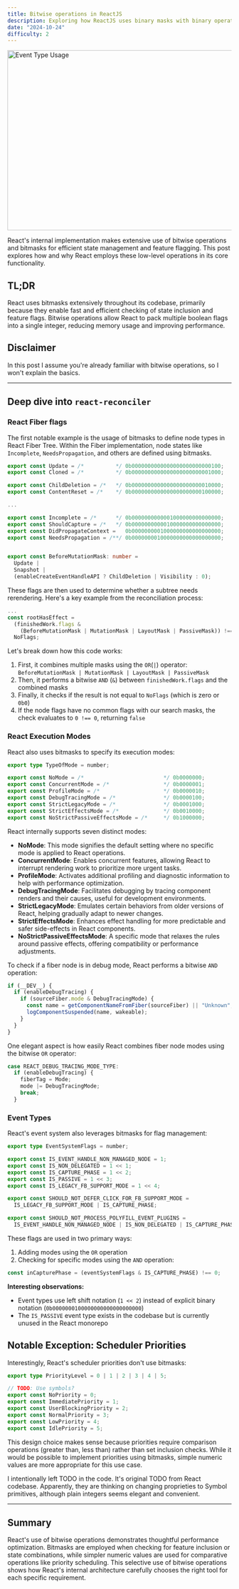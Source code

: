 ```yaml
---
title: Bitwise operations in ReactJS
description: Exploring how ReactJS uses binary masks with binary operations under the hood.
date: "2024-10-24"
difficulty: 2
---
```


<Image
  src="/bitwise-in-react/header.svg"
  width="718"
  height="404"
  alt="Event Type Usage"
  priority={true}
/>

React's internal implementation makes extensive use of bitwise operations and bitmasks for efficient state management and feature flagging. This post explores how and why React employs these low-level operations in its core functionality.

## TL;DR

React uses bitmasks extensively throughout its codebase, primarily because they enable fast and efficient checking of state inclusion and feature flags. Bitwise operations allow React to pack multiple boolean flags into a single integer, reducing memory usage and improving performance.

## Disclaimer

In this post I assume you're already familiar with bitwise operations, so I won't explain the basics.

---

## Deep dive into `react-reconciler`

### React Fiber flags

The first notable example is the usage of bitmasks to define node types in React Fiber Tree. Within the Fiber implementation, node states like `Incomplete`, `NeedsPropagation`, and others are defined using bitmasks.

```ts filename="packages/react-reconciler/src/ReactFiberFlags.js"
export const Update = /*          */ 0b0000000000000000000000000100;
export const Cloned = /*          */ 0b0000000000000000000000001000;

export const ChildDeletion = /*   */ 0b0000000000000000000000010000;
export const ContentReset = /*    */ 0b0000000000000000000000100000;

...

export const Incomplete = /*      */ 0b0000000000001000000000000000;
export const ShouldCapture = /*   */ 0b0000000000010000000000000000;
export const DidPropagateContext =   0b0000000001000000000000000000;
export const NeedsPropagation = /**/ 0b0000000010000000000000000000;


export const BeforeMutationMask: number =
  Update |
  Snapshot |
  (enableCreateEventHandleAPI ? ChildDeletion | Visibility : 0);
```

These flags are then used to determine whether a subtree needs rerendering. Here's a key example from the reconciliation process:

```js filename="packages/react-reconciler/src/ReactFiberWorkLoop.js"
...
const rootHasEffect =
  (finishedWork.flags &
    (BeforeMutationMask | MutationMask | LayoutMask | PassiveMask)) !==
  NoFlags;
```

Let's break down how this code works:

1. First, it combines multiple masks using the `OR`(`|`) operator: `BeforeMutationMask | MutationMask | LayoutMask | PassiveMask`
2. Then, it performs a bitwise `AND` (`&`) between `finishedWork.flags` and the combined masks
3. Finally, it checks if the result is not equal to `NoFlags` (which is zero or `0b0`)
4. If the node flags have no common flags with our search masks, the check evaluates to `0 !== 0`, returning `false`

### React Execution Modes

React also uses bitmasks to specify its execution modes:

```ts filename="packages/react-reconciler/src/ReactTypeOfMode.js"
export type TypeOfMode = number;

export const NoMode = /*                         */ 0b0000000;
export const ConcurrentMode = /*                 */ 0b0000001;
export const ProfileMode = /*                    */ 0b0000010;
export const DebugTracingMode = /*               */ 0b0000100;
export const StrictLegacyMode = /*               */ 0b0001000;
export const StrictEffectsMode = /*              */ 0b0010000;
export const NoStrictPassiveEffectsMode = /*     */ 0b1000000;
```

React internally supports seven distinct modes:

- **NoMode**: This mode signifies the default setting where no specific mode is applied to React operations.
- **ConcurrentMode**: Enables concurrent features, allowing React to interrupt rendering work to prioritize more urgent tasks.
- **ProfileMode**: Activates additional profiling and diagnostic information to help with performance optimization.
- **DebugTracingMode**: Facilitates debugging by tracing component renders and their causes, useful for development environments.
- **StrictLegacyMode**: Emulates certain behaviors from older versions of React, helping gradually adapt to newer changes.
- **StrictEffectsMode**: Enhances effect handling for more predictable and safer side-effects in React components.
- **NoStrictPassiveEffectsMode**: A specific mode that relaxes the rules around passive effects, offering compatibility or performance adjustments.

To check if a fiber node is in debug mode, React performs a bitwise `AND` operation:

```js filename="packages/react-reconciler/src/ReactFiberThrow.js"
if (__DEV__) {
  if (enableDebugTracing) {
    if (sourceFiber.mode & DebugTracingMode) {
      const name = getComponentNameFromFiber(sourceFiber) || "Unknown";
      logComponentSuspended(name, wakeable);
    }
  }
}
```

One elegant aspect is how easily React combines fiber node modes using the bitwise `OR` operator:

```js filename="packages/react-reconciler/src/ReactFiber.js"
case REACT_DEBUG_TRACING_MODE_TYPE:
  if (enableDebugTracing) {
    fiberTag = Mode;
    mode |= DebugTracingMode;
    break;
  }
```

### Event Types

React's event system also leverages bitmasks for flag management:

```ts filename="packages/react-dom-bindings/src/events/EventSystemFlags.js"
export type EventSystemFlags = number;

export const IS_EVENT_HANDLE_NON_MANAGED_NODE = 1;
export const IS_NON_DELEGATED = 1 << 1;
export const IS_CAPTURE_PHASE = 1 << 2;
export const IS_PASSIVE = 1 << 3;
export const IS_LEGACY_FB_SUPPORT_MODE = 1 << 4;

export const SHOULD_NOT_DEFER_CLICK_FOR_FB_SUPPORT_MODE =
  IS_LEGACY_FB_SUPPORT_MODE | IS_CAPTURE_PHASE;

export const SHOULD_NOT_PROCESS_POLYFILL_EVENT_PLUGINS =
  IS_EVENT_HANDLE_NON_MANAGED_NODE | IS_NON_DELEGATED | IS_CAPTURE_PHASE;
```

These flags are used in two primary ways:

1. Adding modes using the `OR` operation
2. Checking for specific modes using the `AND` operation:

```js filename="packages/react-dom-bindings/src/events/DOMPluginEventSystem.js"
const inCapturePhase = (eventSystemFlags & IS_CAPTURE_PHASE) !== 0;
```

**Interesting observations:**

- Event types use left shift notation (`1 << 2`) instead of explicit binary notation (`0b0000000100000000000000000000`)
- The `IS_PASSIVE` event type exists in the codebase but is currently unused in the React monorepo

## Notable Exception: Scheduler Priorities

Interestingly, React's scheduler priorities don't use bitmasks:

```ts filename=""
export type PriorityLevel = 0 | 1 | 2 | 3 | 4 | 5;

// TODO: Use symbols?
export const NoPriority = 0;
export const ImmediatePriority = 1;
export const UserBlockingPriority = 2;
export const NormalPriority = 3;
export const LowPriority = 4;
export const IdlePriority = 5;
```

This design choice makes sense because priorities require comparison operations (greater than, less than) rather than set inclusion checks. While it would be possible to implement priorities using bitmasks, simple numeric values are more appropriate for this use case.

I intentionally left TODO in the code. It's original TODO from React codebase. Apparently, they are thinking on changing proprieties to Symbol primitives, although plain integers seems elegant and convenient.

---

## Summary

React's use of bitwise operations demonstrates thoughtful performance optimization. Bitmasks are employed when checking for feature inclusion or state combinations, while simpler numeric values are used for comparative operations like priority scheduling. This selective use of bitwise operations shows how React's internal architecture carefully chooses the right tool for each specific requirement.
